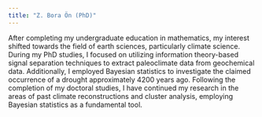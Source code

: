 ```yaml
---
title: "Z. Bora Ön (PhD)"
---
```

  
After completing my undergraduate education in mathematics, my interest shifted towards the field of earth sciences, particularly climate science. During my PhD studies, I focused on utilizing information theory-based signal separation techniques to extract paleoclimate data from geochemical data. Additionally, I employed Bayesian statistics to investigate the claimed occurrence of a drought approximately 4200 years ago. Following the completion of my doctoral studies, I have continued my research in the areas of past climate reconstructions and cluster analysis, employing Bayesian statistics as a fundamental tool.